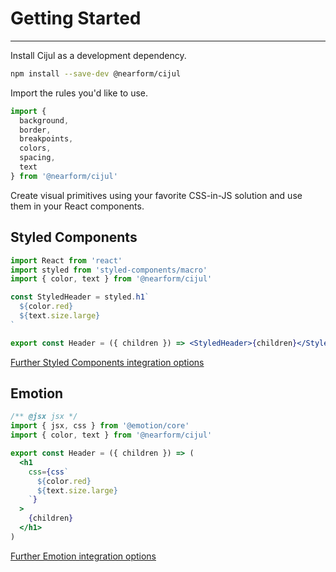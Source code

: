 <!-- Uncomment the JS & JSX below to test the examples shown -->

<!--
-->

# Getting Started

---

Install Cijul as a development dependency.

```sh
npm install --save-dev @nearform/cijul
```

Import the rules you'd like to use.

```js
import {
  background,
  border,
  breakpoints,
  colors,
  spacing,
  text
} from '@nearform/cijul'
```

Create visual primitives using your favorite CSS-in-JS solution and use them in your React components.

## Styled Components

<!-- <StyledComponentsExample>Hello</StyledComponentsExample> -->

```jsx
import React from 'react'
import styled from 'styled-components/macro'
import { color, text } from '@nearform/cijul'

const StyledHeader = styled.h1`
  ${color.red}
  ${text.size.large}
`

export const Header = ({ children }) => <StyledHeader>{children}</StyledHeader>
```

[Further Styled Components integration options](/styled-components)

## Emotion

<!-- <EmotionExample>Hello</EmotionExample> -->

```jsx
/** @jsx jsx */
import { jsx, css } from '@emotion/core'
import { color, text } from '@nearform/cijul'

export const Header = ({ children }) => (
  <h1
    css={css`
      ${color.red}
      ${text.size.large}
    `}
  >
    {children}
  </h1>
)
```

[Further Emotion integration options](/emotion)
